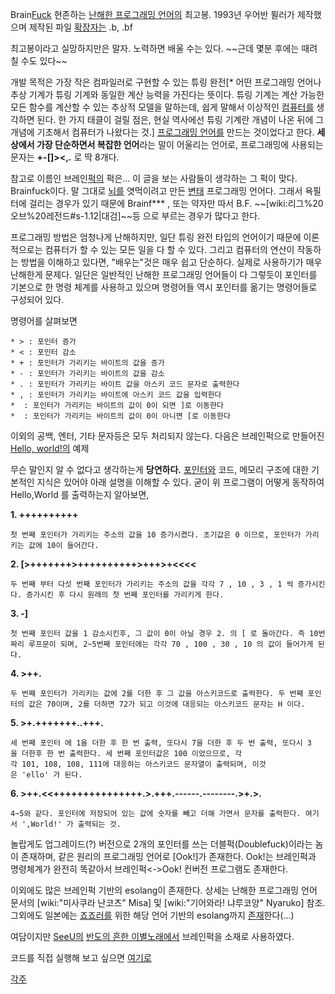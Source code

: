 Brain[[Fuck]]
현존하는 [[난해한 프로그래밍 언어]]의 최고봉.
1993년 우어반 뮐러가 제작했으며 제작된 파일 [[확장자]]는 .b, .bf

최고봉이라고 실망하지만은 말자. 노력하면 배울 수는 있다. ~~근데 몇분 후에는 때려 칠 수도 있다~~

개발 목적은 가장 작은 컴파일러로 구현할 수 있는 튜링 완전[* 어떤 프로그래밍 언어나 추상 기계가 튜링 기계와 동일한 계산 능력을 가진다는 뜻이다. 튜링 기계는 계산 가능한 모든 함수를 계산할 수 있는 추상적 모델을 말하는데, 쉽게 말해서 이상적인 [[컴퓨터]]를 생각하면 된다. 한 가지 태클이 걸릴 점은, 현실 역사에선 튜링 기계란 개념이 나온 뒤에 그 개념에 기초해서 컴퓨터가 나왔다는 것.] [[프로그래밍 언어]]를 만드는 것이었다고 한다. '''세상에서 가장 단순하면서 복잡한 언어'''라는 말이 어울리는 언어로, 프로그래밍에 사용되는 문자는 '''+-[]><,.''' 로 딱 8개다.

참고로 이름인 브레인[[퍽]]의 퍽은... 이 글을 보는 사람들이 생각하는 그 퍽이 맞다. Brainfuck이다. 말 그대로 [[뇌]]를 엿먹이려고 만든 [[변태]] 프로그래밍 언어다. 그래서 욕필터에 걸리는 경우가 있기 때문에 Brainf*** , 또는 약자만 따서 B.F. ~~[wiki:리그%20오브%20레전드#s-1.12|대검]~~등 으로 부르는 경우가 많다고 한다.

프로그래밍 방법은 엄청나게 난해하지만, 일단 튜링 완전 타입의 언어이기 때문에 이론적으로는 컴퓨터가 할 수 있는 모든 일을 다 할 수 있다. 그리고 컴퓨터의 연산이 작동하는 방법을 이해하고 있다면, "배우는"것은 매우 쉽고 단순하다. 실제로 사용하기가 매우 난해한게 문제다. 일단은 일반적인 난해한 프로그래밍 언어들이 다 그렇듯이 포인터를 기본으로 한 명령 체계를 사용하고 있으며 명령어들 역시 포인터를 옮기는 명령어들로 구성되어 있다.

명령어를 살펴보면

 * > : 포인터 증가
 * < : 포인터 감소
 * + : 포인터가 가리키는 바이트의 값을 증가
 * - : 포인터가 가리키는 바이트의 값을 감소
 * . : 포인터가 가리키는 바이트 값을 아스키 코드 문자로 출력한다
 * , : 포인터가 가리키는 바이트에 아스키 코드 값을 입력한다
 * {{{[}}} : 포인터가 가리키는 바이트의 값이 0이 되면 ]로 이동한다
 * {{{]}}} : 포인터가 가리키는 바이트의 값이 0이 아니면 [로 이동한다

이외의 공백, 엔터, 기타 문자등은 모두 처리되지 않는다.
다음은 브레인퍽으로 만들어진 [[Hello, world!]]의 예제

'''{{{++++++++++}}}{{{[>+++++++>++++++++++>+++>+<<<<-]}}}{{{>++.>+.+++++++..+++.>++.<<+++++++++++++++.>.+++.------.--------.>+.>.}}}'''

무슨 말인지 알 수 없다고 생각하는게 '''당연하다.''' [[포인터]]와 코드, 메모리 구조에 대한 기본적인 지식은 있어야 아래 설명을 이해할 수 있다. 굳이 위 프로그램이 어떻게 동작하여 Hello,World 를 출력하는지 알아보면,

'''1. ++++++++++'''
 첫 번째 포인터가 가리키는 주소의 값을 10 증가시켰다. 초기값은 0 이므로, 포인터가 가리키는 값에 10이 들어간다.
'''2. [>+++++++>++++++++++>+++>+<<<< '''
 두 번째 부터 다섯 번째 포인터가 가리키는 주소의 값을 각각 7 , 10 , 3 , 1 씩 증가시킨다. 증가시킨 후 다시 원래의 첫 번째 포인터를 가리키게 한다.
'''3. -] '''
 첫 번째 포인터 값을 1 감소시킨후, 그 값이 0이 아닐 경우 2. 의 [ 로 돌아간다. 즉 10번짜리 루프문이 되며, 2~5번째 포인터에는 각각 70 , 100 , 30 , 10 의 값이 들어가게 된다.
'''4. >++. '''
 두 번째 포인터가 가리키는 값에 2를 더한 후 그 값을 아스키코드로 출력한다. 두 번째 포인터의 값은 70이며, 2를 더하면 72가 되고 이것에 대응되는 아스키코드 문자는 H 이다.
'''5. >+.+++++++..+++.'''
 세 번째 포인터 에 1을 더한 후 한 번 출력, 또다시 7을 더한 후 두 번 출력, 또다시 3을 더한후 한 번 출력한다. 세 번째 포인터값은 100 이었으므로, 각각 101, 108, 108, 111에 대응하는 아스키코드 문자열이 출력되며, 이것은 'ello' 가 된다.
'''6. >++.<<+++++++++++++++.>.+++.------.--------.>+.>.'''
 4~5와 같다. 포인터에 저장되어 있는 값에 숫자를 빼고 더해 가면서 문자를 출력한다. 여기서 ',World!' 가 출력되는 것.

놀랍게도 업그레이드(?) 버전으로 2개의 포인터를 쓰는 더블퍽(Doublefuck)이라는 놈이 존재하며, 같은 원리의 프로그래밍 언어로 [Ook!]가 존재한다. Ook!는 브레인퍽과 명령체계가 완전히 똑같아서 브레인퍽<->Ook! 컨버전 프로그램도 존재한다.

이외에도 많은 브레인퍽 기반의 esolang이 존재한다. 상세는 난해한 프로그래밍 언어 문서의 [wiki:"미사쿠라 난코츠" Misa] 및 [wiki:"기어와라! 냐루코양" Nyaruko] 참조. 그외에도 일본에는 [[죠죠러]]를 위한 해당 언어 기반의 esolang까지 [http://d.hatena.ne.jp/toyoshi/20100208/1265587511 존재]한다(...) 

여담이지만 [[SeeU]]의 [[반도의 흔한 이별노래]]에서 브레인퍽을 소재로 사용하였다.

코드를 직접 실행해 보고 싶으면 [http://esoteric.sange.fi/brainfuck/impl/interp/i.html 여기로]

[[각주]]
